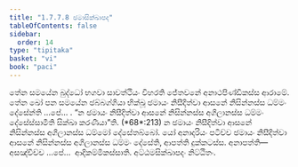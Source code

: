```yaml
---
title: "1.7.7.8 ඡමාසික්ඛාපද"
tableOfContents: false
sidebar:
  order: 14
type: "tipitaka"
basket: "vi"
book: "paci"
---
```



<DynamicBreadcrumb />

<Division number="645" book="paci">

<Paragraph number="2040" book="paci">
තේන සමයේන බුද්ධෝ භගවා සාවත්ථියං විහරති ජේතවනේ අනාථපිණ්ඩිකස්ස ආරාමේ. තේන ඛෝ පන සමයේන ඡබ්බග්ගියා භික්ඛූ ඡමායං නිසීදිත්වා ආසනේ නිසින්නස්ස ධම්මං දේසේන්ති …පේ… .
</Paragraph>

<Paragraph number="2041" book="paci">
<Emphasis>“න ඡමායං නිසීදිත්වා ආසනේ නිසින්නස්ස අගිලානස්ස ධම්මං දේසේස්සාමීති සික්ඛා කරණීයා”</Emphasis>ති. (*68*:<Emphasis>213</Emphasis>)
</Paragraph>

<Paragraph number="2042" book="paci">
න ඡමායං නිසීදිත්වා ආසනේ නිසින්නස්ස අගිලානස්ස ධම්මෝ දේසේතබ්බෝ. යෝ අනාදරියං පටිච්ච ඡමායං නිසීදිත්වා ආසනේ නිසින්නස්ස අගිලානස්ස ධම්මං දේසේති, ආපත්ති දුක්කටස්ස.
</Paragraph>

<Paragraph number="2043" book="paci">
අනාපත්ති—  අසඤ්චිච්ච …පේ…  ආදිකම්මිකස්සාති.

</Paragraph>
</Division>

<Paragraph number="2044" type="center" book="paci">
අට්ඨමසික්ඛාපදං නිට්ඨිතං.
</Paragraph>
